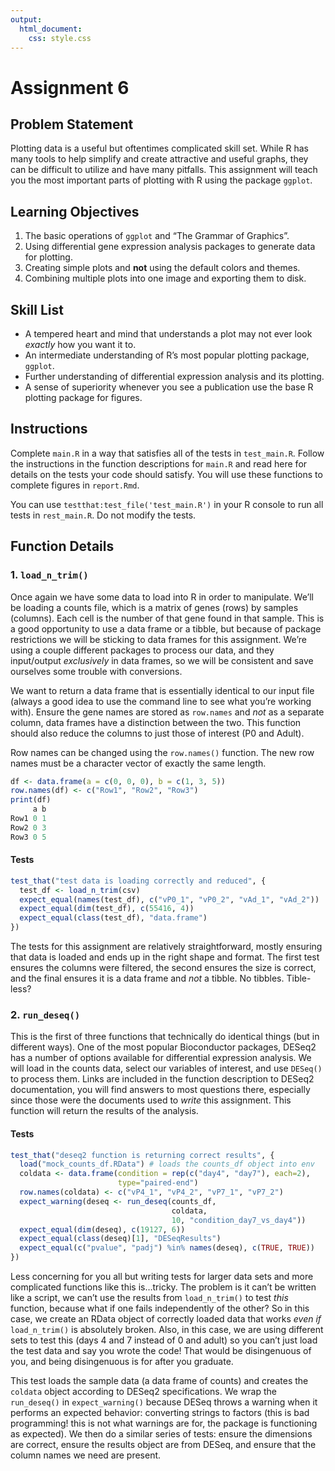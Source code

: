 ```yaml
---
output:
  html_document:
    css: style.css
---
```


# Assignment 6 {-}

## Problem Statement {-}
Plotting data is a useful but oftentimes complicated skill set. While R has many tools to help simplify and create attractive and useful graphs, they can be difficult to utilize and have many pitfalls. This assignment will teach you the most important parts of plotting with R using the package `ggplot`.

## Learning Objectives {-}
1. The basic operations of `ggplot` and "The Grammar of Graphics".
2. Using differential gene expression analysis packages to generate data for plotting.
3. Creating simple plots and **not** using the default colors and themes.
4. Combining multiple plots into one image and exporting them to disk.

## Skill List {-}
- A tempered heart and mind that understands a plot may not ever look _exactly_ how you want it to.
- An intermediate understanding of R's most popular plotting package, `ggplot`.
- Further understanding of differential expression analysis and its plotting.
- A sense of superiority whenever you see a publication use the base R plotting package for figures.

## Instructions {-}
Complete `main.R` in a way that satisfies all of the tests in `test_main.R`. Follow the instructions in the function descriptions for `main.R` and read here for details on the tests your code should satisfy. You will use these functions to complete figures in `report.Rmd`.

You can use `testthat:test_file('test_main.R')` in your R console to run all tests in `rest_main.R`. Do not modify the tests.

## Function Details {-}

### 1. `load_n_trim()` {-}
Once again we have some data to load into R in order to manipulate. We'll be loading a counts file, which is a matrix of genes (rows) by samples (columns). Each cell is the number of that gene found in that sample. This is a good opportunity to use a data frame or a tibble, but because of package restrictions we will be sticking to data frames for this assignment. We're using a couple different packages to process our data, and they input/output _exclusively_ in data frames, so we will be consistent and save ourselves some trouble with conversions.  

We want to return a data frame that is essentially identical to our input file (always a good idea to use the command line to see what you're working with). Ensure the gene names are stored as `row.names` and _not_ as a separate column, data frames have a distinction between the two. This function should also reduce the columns to just those of interest (P0 and Adult).

::: {.box .hint}
Row names can be changed using the `row.names()` function. The new row names must be a character vector of exactly the same length.
``` r
df <- data.frame(a = c(0, 0, 0), b = c(1, 3, 5))
row.names(df) <- c("Row1", "Row2", "Row3")
print(df)
     a b
Row1 0 1
Row2 0 3
Row3 0 5
```
:::

#### Tests {-}
``` r

test_that("test data is loading correctly and reduced", {
  test_df <- load_n_trim(csv)
  expect_equal(names(test_df), c("vP0_1", "vP0_2", "vAd_1", "vAd_2"))
  expect_equal(dim(test_df), c(55416, 4))
  expect_equal(class(test_df), "data.frame")
})
```
The tests for this assignment are relatively straightforward, mostly ensuring that data is loaded and ends up in the right shape and format. The first test ensures the columns were filtered, the second ensures the size is correct, and the final ensures it is a data frame and _not_ a tibble. No tibbles. Tible-less?

### 2. `run_deseq()` {-}
This is the first of three functions that technically do identical things (but in different ways). One of the most popular Bioconductor packages, DESeq2 has a number of options available for differential expression analysis. We will load in the counts data, select our variables of interest, and use `DESeq()` to process them. Links are included in the function description to DESeq2 documentation, you will find answers to most questions there, especially since those were the documents used to _write_ this assignment. This function will return the results of the analysis.

#### Tests {-}
``` r
test_that("deseq2 function is returning correct results", {
  load("mock_counts_df.RData") # loads the counts_df object into env
  coldata <- data.frame(condition = rep(c("day4", "day7"), each=2),
                        type="paired-end")
  row.names(coldata) <- c("vP4_1", "vP4_2", "vP7_1", "vP7_2")
  expect_warning(deseq <- run_deseq(counts_df, 
                                    coldata, 
                                    10, "condition_day7_vs_day4"))
  expect_equal(dim(deseq), c(19127, 6))
  expect_equal(class(deseq)[1], "DESeqResults")
  expect_equal(c("pvalue", "padj") %in% names(deseq), c(TRUE, TRUE))
})
```
Less concerning for you all but writing tests for larger data sets and more complicated functions like this is...tricky. The problem is it can't be written like a script, we can't use the results from `load_n_trim()` to test _this_ function, because what if one fails independently of the other? So in this case, we create an RData object of correctly loaded data that works _even if_ `load_n_trim()` is absolutely broken. Also, in this case, we are using different sets to test this (days 4 and 7 instead of 0 and adult) so you can't just load the test data and say you wrote the code! That would be disingenuous of you, and being disingenuous is for after you graduate.

This test loads the sample data (a data frame of counts) and creates the `coldata` object according to DESeq2 specifications. We wrap the `run_deseq()` in `expect_warning()` because DESeq throws a warning when it performs an expected behavior: converting strings to factors (this is bad programming! this is not what warnings are for, the package is functioning as expected). We then do a similar series of tests: ensure the dimensions are correct, ensure the results object are from DESeq, and ensure that the column names we need are present.

